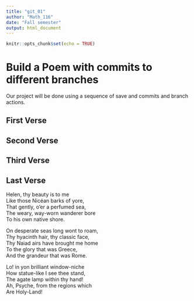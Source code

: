 ```yaml
---
title: "git_01"
author: "Math_116"
date: "Fall semester"
output: html_document
---
```


```r
knitr::opts_chunk$set(echo = TRUE)
```
# Build a Poem with commits to different branches
Our project will be done using a sequence of save and commits and branch actions.
<!-- Do not modify or change any text in "!--" bracketed areas such as this --- these are instructions to
you, if you change any of this the git program will notice it and compromise your git merging strategy !-->

## First Verse 
<!--Put the first five lines of a poem by Lewis Carrol in this section!-->

## Second Verse
<!--Put the first five lines of a poem by Robert Frost here!-->

## Third Verse
<!--Put the first two verses of The Walrus and the Carpenter here!-->

## Last Verse
<!--Put a short poem of your choice 8-20 lines,here!-->
Helen, thy beauty is to me   
   Like those Nicéan barks of yore,   
That gently, o'er a perfumed sea,   
   The weary, way-worn wanderer bore   
   To his own native shore.   
  
On desperate seas long wont to roam,   
   Thy hyacinth hair, thy classic face,   
Thy Naiad airs have brought me home   
   To the glory that was Greece,         
   And the grandeur that was Rome.   
  
Lo! in yon brilliant window-niche   
   How statue-like I see thee stand,   
The agate lamp within thy hand!   
   Ah, Psyche, from the regions which   
   Are Holy-Land! 